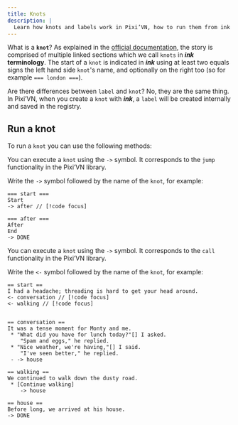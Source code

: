 ```yaml
---
title: Knots
description: |
  Learn how knots and labels work in Pixi’VN, how to run them from ink scripts or JavaScript, and the differences between native ink and Pixi’VN integration.
---
```



What is a **`knot`**? As explained in the [official documentation](https://www.inklestudios.com/ink/web-tutorial/), the story is comprised of multiple linked sections which we call `knots` in **_ink_ terminology**. The start of a `knot` is indicated in **_ink_** using at least two equals signs the left hand side `knot`'s name, and optionally on the right too (so for example `=== london ===`).

Are there differences between `label` and `knot`? No, they are the same thing. In Pixi’VN, when you create a `knot` with **_ink_**, a `label` will be created internally and saved in the registry.

## Run a knot

To run a `knot` you can use the following methods:

<Accordions>

<Accordion title="-> (jump)" id="->">

You can execute a `knot` using the `->` symbol. It corresponds to the <DynamicLink href="/start/labels#jump-to-a-label">`jump` functionality</DynamicLink> in the Pixi’VN library.

Write the `->` symbol followed by the name of the `knot`, for example:

```ink title="ink"
=== start ===
Start
-> after // [!code focus]

=== after ===
After
End
-> DONE
```

<NativeJumpExample />

</Accordion>

<Accordion title="<- (call)" id="<-">

You can execute a `knot` using the `->` symbol. It corresponds to the <DynamicLink href="/start/labels#call-to-a-label">`call` functionality</DynamicLink> in the Pixi’VN library.

Write the `<-` symbol followed by the name of the `knot`, for example:

```ink title="ink"
== start ==
I had a headache; threading is hard to get your head around.
<- conversation // [!code focus]
<- walking // [!code focus]


== conversation ==
It was a tense moment for Monty and me.
 * "What did you have for lunch today?"[] I asked.
    "Spam and eggs," he replied.
 * "Nice weather, we're having,"[] I said.
    "I've seen better," he replied.
 - -> house

== walking ==
We continued to walk down the dusty road.
 * [Continue walking]
    -> house

== house ==
Before long, we arrived at his house.
-> DONE
```

<NativeCallExample />

</Accordion>

</Accordions>
